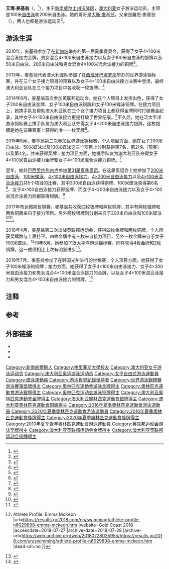 {{NoteTA
|G1=Aquatics;
|1=zh-hans:麦基恩;zh-hant:麥基翁;
|2=zh-hans:埃玛;zh-hant:艾瑪;
}}
{{Infobox swimmer
| name           = 艾瑪·麥基翁<br/>Emma McKeon
| image          = Emma McKeon.jpg
| image_size     = 
| alt            = 
| caption        = 
| fullname       = 艾瑪·麥基翁
| nicknames      =
| nationality    = {{AUS}}
| strokes        = [[自由泳|自由泳]]、[[蝶泳|蝶泳]]
| club           = West Illawarra/NSWIS
| coach          = 羅恩·麥基翁
| collegeteam    = [[格里菲斯大學|格里菲斯大學]]
| birth_date     = {{Birth date and age|1994|5|24|df=y}}
| birth_place    = {{AUS}}[[新南威尔士州|新南威尔士州]][[沃隆冈|沃隆冈]]
| death_date     =
| death_place    =
| height         = {{convert|1.80|m|ftin|abbr=on}}
| weight         = {{convert|60|kg|lb|abbr=on}}
| medaltemplates =
{{MedalSport|女子[[游泳|游泳]]}}
{{MedalCountry|{{AUS}}}}
{{MedalCompetition|[[奥林匹克运动会|奥林匹克运动会]]}}
{{MedalGold|[[2016年夏季奥林匹克运动会|2016 里約熱內盧]]|[[2016年夏季奧林匹克運動會女子4×100公尺自由式接力比賽|4×100米自由泳接力]]}}
{{MedalGold|[[2020年夏季奧林匹克運動會|2020 東京]]|[[2020年夏季奧林匹克運動會女子50公尺自由式比賽|50米自由泳]]}}
{{MedalGold|2020 東京|[[2020年夏季奧林匹克運動會女子100公尺自由式比賽|100米自由泳]]}}
{{MedalGold|2020 東京|[[2020年夏季奧林匹克運動會女子4×100公尺自由式接力比賽|4×100米自由泳接力]]}}
{{MedalGold|2020 東京|[[2020年夏季奧林匹克運動會女子4×100公尺混合式接力比賽|4×100米混合泳接力]]}}
{{MedalSilver|2016 里約熱內盧|[[2016年夏季奧林匹克運動會女子4×200公尺自由式接力比賽|4×200米自由泳接力]]}}
{{MedalSilver|2016 里約熱內盧|[[2016年夏季奧林匹克運動會女子4×100公尺混合式接力比賽|4×100米混合泳接力]]}}
{{MedalBronze|2016 里約熱內盧|[[2016年夏季奧林匹克運動會女子200公尺自由式比賽|200米自由泳]]}}
{{MedalBronze|2020 東京|[[2020年夏季奧林匹克運動會女子100公尺蝶式比賽|100米蝶泳]]}}
{{MedalBronze|2020 東京|[[2020年夏季奧林匹克運動會女子4×200公尺自由式接力比賽|4×200米自由泳接力]]}}
{{MedalBronze|2020 東京|[[2020年夏季奧林匹克運動會混合4×100公尺混合式接力比賽|男女混合4×100米混合泳接力]]}}
{{MedalCompetition|[[世界游泳锦标赛|世界长池游泳锦标赛]]}}
{{MedalGold|[[2015年世界游泳锦标赛|2015 喀山]]|[[2015年世界游泳锦标赛游泳比赛|4×100米自由泳接力]]}}
{{MedalGold|[[2019年世界游泳錦標賽|2019 光州]]|[[2019年世界游泳錦標賽游泳比賽|4×100米自由泳接力]]}}
{{MedalGold|2019 光州|4×200米自由泳接力}}
{{MedalGold|2019 光州|男女混合4×100米混合泳接力}}
{{MedalSilver|[[2013年世界游泳锦标赛|2013 巴塞罗那]]|[[2013年世界游泳锦标赛游泳比赛|4×100米自由泳接力]]}}
{{MedalSilver|2013 巴塞罗那|4×200米自由泳接力{{NoteTag|name="a"|麥基翁只参加该项目的预赛}}}}
{{MedalSilver|2013 巴塞罗那|4×100米混合泳接力{{NoteTag|name="a"}}}}
{{MedalSilver|[[2017年世界游泳錦標賽|2017 布達佩斯]]|[[2017年世界游泳錦標賽游泳比賽|200米自由泳]]}}
{{MedalSilver|2017 布達佩斯|100米蝶泳}}
{{MedalSilver|2017 布達佩斯|4×100米自由泳接力}}
{{MedalSilver|2017 布達佩斯|男女混合4×100米混合泳接力}}
{{MedalSilver|2019 光州|4×100米混合泳接力}}
{{MedalSilver|2019 光州|男女混合4×100米自由泳接力}}
{{MedalBronze|2015 喀山|4×100米混合泳接力}}
{{MedalBronze|2017 布達佩斯|4×200米自由泳接力}}
{{MedalBronze|2017 布達佩斯|4×100米混合泳接力}}
{{MedalBronze|2019 光州|100米蝶泳}}
{{MedalCompetition|[[泛太平洋游泳锦标赛|泛太平洋游泳锦标赛]]}}
{{MedalGold|[[2018年泛太平洋游泳錦標賽|2018 東京]]|4×100米自由泳接力}}
{{MedalGold|2018 東京|4×200米自由泳接力}}
{{MedalGold|2018 東京|4×100米混合泳接力}}
{{MedalGold|2018 東京|男女混合4×100米混合泳接力}}
{{MedalSilver|[[2014年泛太平洋游泳錦標賽|2014 黃金海岸]]|4×200米自由泳接力}}
{{MedalBronze|2018 東京|50米自由泳}}
{{MedalBronze|2018 東京|100米蝶泳}}
{{MedalCompetition|[[英联邦运动会|英联邦运动会]]}}
{{MedalGold|[[2014年英联邦运动会|2014 格拉斯哥]]|200米自由泳}}
{{MedalGold|2014 格拉斯哥|4×100米自由泳接力}}
{{MedalGold|2014 格拉斯哥|4×200米自由泳接力}}
{{MedalGold|2014 格拉斯哥|4×100米混合泳接力}}
{{MedalGold|[[2018年英联邦运动会|2018 黃金海岸]]|100米蝶泳}}
{{MedalGold|2018 黃金海岸|4×100米自由泳接力}}
{{MedalGold|2018 黃金海岸|4×200米自由泳接力}}
{{MedalGold|2018 黃金海岸|4×100米混合泳接力}}
{{MedalBronze|2014 格拉斯哥|100米自由泳}}
{{MedalBronze|2014 格拉斯哥|100米蝶泳}}
{{MedalBronze|2018 黃金海岸|200米自由泳}}
{{MedalBronze|2018 黃金海岸|200米蝶泳}}
{{MedalCompetition|[[青年奥林匹克运动会|青年奥林匹克运动会]]}}
{{MedalGold|[[2010年夏季青年奥林匹克运动会|2010 新加坡]]|[[2010年夏季青年奥林匹克运动会游泳比赛|4×100米混合泳接力]]}}
{{MedalSilver|2010 新加坡|100米自由泳}}
{{MedalSilver|2010 新加坡|男女混合4×100米自由泳接力}}
{{MedalBronze|2010 新加坡|50米自由泳}}
{{MedalBronze|2010 新加坡|200米自由泳}}
{{MedalBronze|2010 新加坡|男女混合4×100米混合泳接力}}
}}
'''艾瑪·麥基翁'''（{{lang-en|'''Emma McKeon'''}}，{{bd|1994年|5月25日||}}<ref>{{cite web|url=http://www.swimming.org.au/article.php?group_id=7897|title=Emma McKeon|work=Swimming Australia|accessdate=2016-05-27|archiveurl=https://web.archive.org/web/20141214150410/http://www.swimming.org.au/article.php?group_id=7897|archivedate=2014-12-14}}</ref>），生于[[新南威尔士州|新南威尔士州]][[沃隆冈|沃隆冈]]，[[澳大利亚|澳大利亚]]女子游泳运动员，主项是100米[[自由泳|自由泳]]和200米自由泳。她的哥哥是[[大衛·麥基翁|大衛·麥基翁]]，父亲是羅恩·麥基翁（{{lang|en|Ron McKeon}}），两人也都是游泳运动员<ref>{{cite web|url=http://www.foxsports.com.au/commonwealth-games/david-and-emma-mckeon-forging-own-path-as-they-follow-in-dads-footsteps/story-fn5k3in0-1226996946690|title=David and Emma McKeon forging own path as they follow in dad's footsteps|publisher=Fox Sports|date=2014-07-23|accessdate=2016-05-27}}</ref>。

==游泳生涯==
2010年，麥基翁参加了在[[新加坡|新加坡]]举办的第一届夏季青奥会，获得了女子4×100米混合泳接力金牌，男女混合4×100米自由泳接力以及女子100米自由泳的银牌以及50米自由泳、200米自由泳和男女混合4×100米混合泳接力的铜牌<ref>{{cite web|url=http://singapore2010.olympics.com.au/country/australia.html|title=Singapore Youth Olympics 2010: Australia|work=[[澳洲奧林匹克委員會|Australian Olympic Committee]]|accessdate=2016-05-27|deadurl=yes|archiveurl=https://web.archive.org/web/20160317095556/http://singapore2010.olympics.com.au/country/australia.html|archivedate=2016-03-17}}</ref>。

2013年，麥基翁代表澳大利亚队参加了在[[西班牙|西班牙]][[巴塞罗那|巴塞罗那]]举办的世界游泳锦标赛，并在三个女子接力项目的预赛以及女子4×100米自由泳接力决赛中登场，最终澳大利亚女队在三个接力项目中各收获一枚银牌。<ref>{{cite web|url=http://www.omegatiming.com/File/Download?id=00010D0201FFFFFFFFFFFFFFFFFFFF03|title=15th FINA WORLD CHAMPIONSHIPS - Complete Results Book|work=Omega Timing|accessdate=2016-05-28|archive-date=2015-09-24|archive-url=https://web.archive.org/web/20150924134800/http://www.omegatiming.com/File/Download?id=00010D0201FFFFFFFFFFFFFFFFFFFF03|dead-url=no}}</ref>

2014年8月，麥基翁首次参加英联邦运动会，她在个人项目上发挥出色，获得了女子200米自由泳金牌、女子100米自由泳铜牌和女子100米蝶泳铜牌。在接力项目上，她携手队友帮助澳大利亚队在三个女子接力项目上都获得金牌同时打破赛会纪录，其中女子4×100米自由泳接力更是打破了世界纪录。<ref>{{cite web|url=http://g2014results.thecgf.com/athlete/swimming/1030660/e_mckeon.html|title=Emma Mckeon Profile|work=Glasgow 2014|accessdate=2016-05-28|archiveurl=https://archive.is/20160528065231/http://g2014results.thecgf.com/athlete/swimming/1030660/e_mckeon.html|archivedate=2016-05-28|deadurl=no}}</ref>不久后，她在泛太平洋游泳锦标赛上携手队友为澳大利亚队夺得女子4×200米自由泳接力银牌，这枚银牌是她在该届赛事上获得的唯一一枚奖牌<ref>{{cite web|url=http://liveresults.swimming.org.au/sal/2014PP/140821F015.htm|title=Results of the 4 × 200 metre freestyle relay finals at 2014 Pan Pacific|work=Australia Swimming|date=2014-08-22|accessdate=2016-05-28|archive-url=https://web.archive.org/web/20141006121944/http://liveresults.swimming.org.au/sal/2014PP/140821F015.htm|archive-date=2014-10-06|dead-url=yes}}</ref>。

2015年8月，麥基翁第二次参加世界游泳锦标赛，个人项目方面，她在女子200米自由泳、50米蝶泳以及100米蝶泳这三个项目上分别获得第7名、第21名（预赛）以及第4名，并未获得奖牌；接力项目方面，她携手队友为澳大利亚队夺得女子4×100米自由泳接力金牌和女子4×100米混合泳接力铜牌。<ref>{{cite web|url=http://www.omegatiming.com/File/Download?id=00010F0200FFFFFFFFFFFFFFFFFFFF07|title=16th FINA WORLD CHAMPIONSHIPS - Complete Results Book|work=Omega Timing|accessdate=2016-05-28|archive-date=2015-09-24|archive-url=https://web.archive.org/web/20150924141826/http://www.omegatiming.com/File/Download?id=00010F0200FFFFFFFFFFFFFFFFFFFF07|dead-url=no}}</ref>

翌年，她赴[[巴西|巴西]][[里约热内卢|里约热内卢]]参加[[2016年夏季奥林匹克运动会|第31届夏季奥运]]。在这届奥运会上她参加了[[2016年夏季奧林匹克運動會女子200公尺自由式比賽|200米自由泳]]、[[2016年夏季奧林匹克運動會女子100公尺蝶式比賽|100米蝶泳]]、[[2016年夏季奧林匹克運動會女子4×100公尺自由式接力比賽|4×100米自由泳接力]]、[[2016年夏季奧林匹克運動會女子4×200公尺自由式接力比賽|4×200米自由泳接力]]以及[[2016年夏季奧林匹克運動會女子4×100公尺混合式接力比賽|4×100米混合泳接力]]共5个项目的比赛，其中200米自由泳获得铜牌、100米蝶泳获得第6名<ref>{{cite web|url=https://www.rio2016.com/en/swimming-standings-sw-womens-100m-butterfly|title=Women's 100m Butterfly|work=Rio 2016|accessdate=2016-08-05|archivedate=2016-09-01|archiveurl=https://web.archive.org/web/20160901184156/https://www.rio2016.com/en/swimming-standings-sw-womens-100m-butterfly}}</ref>、女子4×100自由泳接力获得金牌、而女子4×200米自由泳接力以及女子4×100米混合泳接力则都获得银牌。<ref>{{cite web|url=https://www.rio2016.com/en/athlete/emma-mckeon|title=MCKEON Emma - Olympic Swimming | Australia|work=Rio 2016|accessdate=2017-02-19|archiveurl=https://web.archive.org/web/20161125180758/https://www.rio2016.com/en/athlete/emma-mckeon|archivedate=2016-11-25}}</ref>

2017年布达佩斯世锦赛，麥基翁共收获四枚银牌和两枚铜牌。其中有两枚银牌和两枚铜牌来自于接力项目。另外两枚银牌则分别来自于200米自由泳和100米蝶泳<ref>{{cite web|url=https://www.omegatiming.com/File/Download?id=000111010A0201EE04FFFFFFFFFFFF01|title=Women's 200m Freestyle Final Results Summary|work=Omega Timing|date=2017-07-26|accessdate=2019-09-25|archive-date=2019-06-18|archive-url=https://web.archive.org/web/20190618093727/http://www.omegatiming.com/File/Download?id=000111010A0201EE04FFFFFFFFFFFF01|dead-url=no}}</ref><ref>{{cite web|url=https://www.omegatiming.com/File/Download?id=000111010A0204EC04FFFFFFFFFFFF01|title=Women's 100m Butterfly Final Results Summary|work=Omega Timing|date=2017-07-24|accessdate=2019-09-25|archive-date=2018-10-09|archive-url=https://web.archive.org/web/20181009191744/http://www.omegatiming.com/file/download/?id=000111010A0204EC04FFFFFFFFFFFF01|dead-url=no}}</ref>。

2018年4月，麥基翁第二次出战英联邦运动会，获得四枚金牌和两枚铜牌，个人所获奖牌数与上届持平。四枚金牌中有三枚来自接力项目，另外一枚金牌来自于女子100米蝶泳。<ref>{{cite web |title=Swimming {{!}} Athlete Profile: Emma McKeon |url=https://results.gc2018.com/en/swimming/athlete-profile-n6029898-emma-mckeon.htm |website=Gold Coast 2018 |accessdate=2018-07-27 |archive-date=2018-07-28 |archive-url=https://web.archive.org/web/20180728035955/https://results.gc2018.com/en/swimming/athlete-profile-n6029898-emma-mckeon.htm |dead-url=no }}</ref>同年8月，她参加了泛太平洋游泳锦标赛，同样获得4枚金牌和2枚铜牌，这一成绩相比上次有明显进步<ref>{{cite web|url=http://swim.seiko.co.jp/en/2018/S80701/all_ranking_eng.pdf|title=Pan Pacific Swimming Championships 2018 - Complete Results Book|work=SEIKO|accessdate=2019-09-25|archive-date=2020-05-12|archive-url=https://web.archive.org/web/20200512052100/http://swim.seiko.co.jp/en/2018/S80701/all_ranking_eng.pdf|dead-url=no}}</ref>。

2019年7月，麥基翁参加了在韩国光州举行的世锦赛，个人项目方面，她获得了女子100米蝶泳的铜牌；接力方面，她获得了女子4×100米自由泳接力、女子4×200米自由泳接力和男女混合4×100米混合泳接力的金牌，以及女子4×100米混合泳接力和男女混合4×100米自由泳接力的银牌。<ref>{{cite web|url=https://www.omegatiming.com/File/0001130107FFFFFFFFFFFFFFFFFFFF22.pdf|title=18th FINA WORLD CHAMPIONSHIPS - Complete Results Book|work=Omega Timing|accessdate=2019-09-25|archive-date=2019-09-25|archive-url=https://web.archive.org/web/20190925092754/https://www.omegatiming.com/File/0001130107FFFFFFFFFFFFFFFFFFFF22.pdf|dead-url=no}}</ref>

== 注释 ==
{{noteFoot}}

== 参考 ==
{{Reflist|2}}

== 外部链接 ==
* {{Facebook|emma.mckeon.7}}
* {{Twitter|emma_mckeon}}
* {{Instagram|emmamckeon}}

{{奥林匹克运动会游泳比赛女子50米自由泳冠军}}
{{奥林匹克运动会游泳比赛女子100米自由泳冠军}}
{{夏季奥林匹克运动会女子4×100米自由泳接力比赛}}
{{奥林匹克运动会游泳比赛女子4×100米混合泳接力冠军}}

{{Authority control}}
{{DEFAULTSORT:McKeon, Emma}}
[[Category:新南威爾斯人|Category:新南威爾斯人]]
[[Category:格里菲斯大學校友|Category:格里菲斯大學校友]]
[[Category:澳大利亚女子游泳运动员|Category:澳大利亚女子游泳运动员]]
[[Category:澳大利亚奥运游泳运动员|Category:澳大利亚奥运游泳运动员]]
[[Category:女子自由式游泳運動員|Category:女子自由式游泳運動員]]
[[Category:蝶泳運動員|Category:蝶泳運動員]]
[[Category:游泳世界紀錄保持者|Category:游泳世界紀錄保持者]]
[[Category:世界游泳錦標賽游泳賽事獎牌得主|Category:世界游泳錦標賽游泳賽事獎牌得主]]
[[Category:奧林匹克運動會游泳金牌得主|Category:奧林匹克運動會游泳金牌得主]]
[[Category:奧林匹克運動會游泳銀牌得主|Category:奧林匹克運動會游泳銀牌得主]]
[[Category:奥林匹克运动会游泳铜牌得主|Category:奥林匹克运动会游泳铜牌得主]]
[[Category:澳大利亚奧林匹克運動會金牌得主|Category:澳大利亚奧林匹克運動會金牌得主]]
[[Category:澳大利亚奧林匹克運動會銀牌得主|Category:澳大利亚奧林匹克運動會銀牌得主]]
[[Category:澳大利亚奧林匹克運動會銅牌得主|Category:澳大利亚奧林匹克運動會銅牌得主]]
[[Category:2016年夏季奧林匹克運動會游泳運動員|Category:2016年夏季奧林匹克運動會游泳運動員]]
[[Category:2020年夏季奧林匹克運動會游泳運動員|Category:2020年夏季奧林匹克運動會游泳運動員]]
[[Category:2016年夏季奧林匹克運動會獎牌得主|Category:2016年夏季奧林匹克運動會獎牌得主]]
[[Category:2020年夏季奧林匹克運動會獎牌得主|Category:2020年夏季奧林匹克運動會獎牌得主]]
[[Category:2010年夏季青年奧林匹克運動會游泳運動員|Category:2010年夏季青年奧林匹克運動會游泳運動員]]
[[Category:英联邦运动会游泳奖牌得主|Category:英联邦运动会游泳奖牌得主]]
[[Category:澳大利亚英联邦运动会金牌得主|Category:澳大利亚英联邦运动会金牌得主]]
[[Category:澳大利亚英联邦运动会铜牌得主|Category:澳大利亚英联邦运动会铜牌得主]]